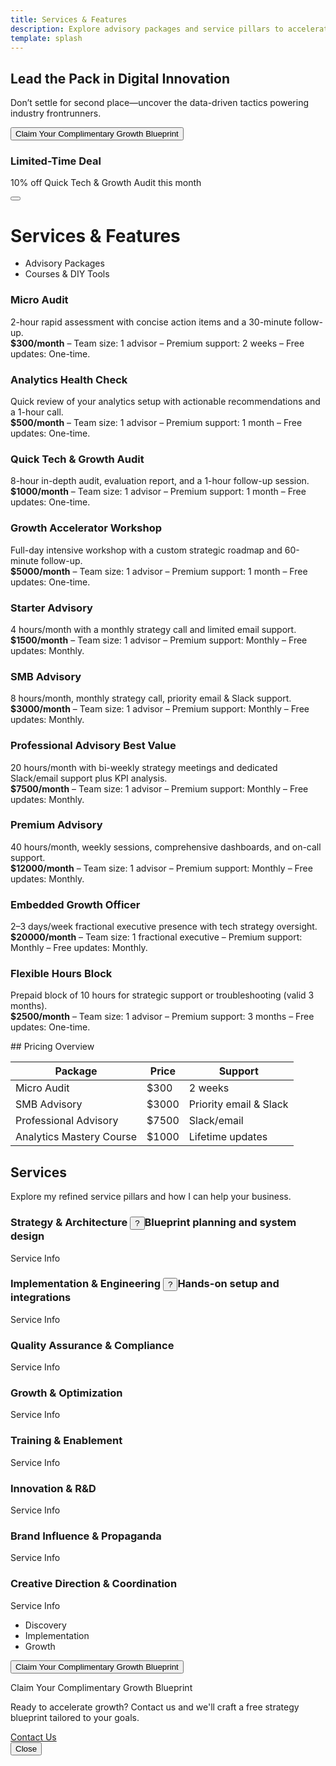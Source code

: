 ```yaml
---
title: Services & Features
description: Explore advisory packages and service pillars to accelerate your growth.
template: splash
---
```

<div class="carbon-container">
<section class="carbon-hero nasa-hero">
  <h1>Lead the Pack in Digital Innovation</h1>
  <p>Don’t settle for second place—uncover the data-driven tactics powering industry frontrunners.</p>
  <button data-modal-target="#blueprint-modal" class="bx--btn bx--btn--primary nasa-btn">Claim Your Complimentary Growth Blueprint</button>
</section>
<div class="bx--toast-notification" role="alert">
  <div class="bx--toast-notification__details">
    <h3 class="bx--toast-notification__title">Limited-Time Deal</h3>
    <p class="bx--toast-notification__subtitle">10% off Quick Tech & Growth Audit this month</p>
  </div>
  <button class="bx--toast-notification__close-button" type="button" aria-label="close"></button>
</div>


# Services & Features

<section>
<div data-tabs class="bx--tabs">
  <ul class="bx--tabs__nav" role="tablist">
    <li class="bx--tabs__nav-item bx--tabs__nav-item--selected" data-target="#advisory" role="tab">Advisory Packages</li>
    <li class="bx--tabs__nav-item" data-target="#courses" role="tab">Courses & DIY Tools</li>
  </ul>
  <div id="advisory" class="bx--tab-content" role="tabpanel">
<div class="bx--grid bx--grid--condensed">
  <div class="bx--row">
    <div class="bx--col-sm-12 bx--col-md-6 bx--col-lg-4">
      <div class="bx--tile nasa-tile">
        <h3>Micro Audit</h3>
        <p>2-hour rapid assessment with concise action items and a 30-minute follow-up.<br />
        <strong>$300/month</strong> – Team size: 1 advisor – Premium support: 2 weeks – Free updates: One-time.</p>
      </div>
    </div>
    <div class="bx--col-sm-12 bx--col-md-6 bx--col-lg-4">
      <div class="bx--tile nasa-tile">
        <h3>Analytics Health Check</h3>
        <p>Quick review of your analytics setup with actionable recommendations and a 1-hour call.<br />
        <strong>$500/month</strong> – Team size: 1 advisor – Premium support: 1 month – Free updates: One-time.</p>
      </div>
    </div>
    <div class="bx--col-sm-12 bx--col-md-6 bx--col-lg-4">
      <div class="bx--tile nasa-tile">
        <h3>Quick Tech &amp; Growth Audit</h3>
        <p>8-hour in-depth audit, evaluation report, and a 1-hour follow-up session.<br />
        <strong>$1000/month</strong> – Team size: 1 advisor – Premium support: 1 month – Free updates: One-time.</p>
      </div>
    </div>
    <div class="bx--col-sm-12 bx--col-md-6 bx--col-lg-4">
      <div class="bx--tile nasa-tile">
        <h3>Growth Accelerator Workshop</h3>
        <p>Full-day intensive workshop with a custom strategic roadmap and 60-minute follow-up.<br />
        <strong>$5000/month</strong> – Team size: 1 advisor – Premium support: 1 month – Free updates: One-time.</p>
      </div>
    </div>
    <div class="bx--col-sm-12 bx--col-md-6 bx--col-lg-4">
      <div class="bx--tile nasa-tile">
        <h3>Starter Advisory</h3>
        <p>4 hours/month with a monthly strategy call and limited email support.<br />
        <strong>$1500/month</strong> – Team size: 1 advisor – Premium support: Monthly – Free updates: Monthly.</p>
      </div>
    </div>
    <div class="bx--col-sm-12 bx--col-md-6 bx--col-lg-4">
      <div class="bx--tile nasa-tile">
        <h3>SMB Advisory</h3>
        <p>8 hours/month, monthly strategy call, priority email &amp; Slack support.<br />
        <strong>$3000/month</strong> – Team size: 1 advisor – Premium support: Monthly – Free updates: Monthly.</p>
      </div>
    </div>
    <div class="bx--col-sm-12 bx--col-md-6 bx--col-lg-4">
      <div class="bx--tile nasa-tile">
        <h3>Professional Advisory <span class="bx--tag bx--tag--green">Best Value</span></h3>
        <p>20 hours/month with bi-weekly strategy meetings and dedicated Slack/email support plus KPI analysis.<br />
        <strong>$7500/month</strong> – Team size: 1 advisor – Premium support: Monthly – Free updates: Monthly.</p>
      </div>
    </div>
    <div class="bx--col-sm-12 bx--col-md-6 bx--col-lg-4">
      <div class="bx--tile nasa-tile">
        <h3>Premium Advisory</h3>
        <p>40 hours/month, weekly sessions, comprehensive dashboards, and on-call support.<br />
        <strong>$12000/month</strong> – Team size: 1 advisor – Premium support: Monthly – Free updates: Monthly.</p>
      </div>
    </div>
    <div class="bx--col-sm-12 bx--col-md-6 bx--col-lg-4">
      <div class="bx--tile nasa-tile">
        <h3>Embedded Growth Officer</h3>
        <p>2–3 days/week fractional executive presence with tech strategy oversight.<br />
        <strong>$20000/month</strong> – Team size: 1 fractional executive – Premium support: Monthly – Free updates: Monthly.</p>
      </div>
    </div>
    <div class="bx--col-sm-12 bx--col-md-6 bx--col-lg-4">
      <div class="bx--tile nasa-tile">
        <h3>Flexible Hours Block</h3>
        <p>Prepaid block of 10 hours for strategic support or troubleshooting (valid 3 months).<br />
        <strong>$2500/month</strong> – Team size: 1 advisor – Premium support: 3 months – Free updates: One-time.</p>
      </div>
    </div>
  </div>
</div>
</div>
<div id="courses" class="bx--tab-content" role="tabpanel" hidden>
<div class="bx--grid bx--grid--condensed">
  <div class="bx--row">
    <div class="bx--col-sm-12 bx--col-md-6 bx--col-lg-4">
      <div class="bx--tile nasa-tile">
        <h3>DIY Growth Toolkit</h3>
        <p>Templates, guides, and quarterly educational webinars with lifetime access.<br />
        <strong>$500/month</strong> – Team size: Unlimited access – Premium support: Lifetime – Free updates: Quarterly.</p>
      </div>
    </div>
    <div class="bx--col-sm-12 bx--col-md-6 bx--col-lg-4">
      <div class="bx--tile nasa-tile">
        <h3>Analytics Mastery Course</h3>
        <p>Complete self-paced analytics training with lifetime updates and monthly live Q&amp;A sessions.<br />
        <strong>$1000/month</strong> – Team size: Unlimited access – Premium support: Lifetime – Free updates: Monthly.</p>
      </div>
    </div>
  </div>
</div>
</div>
</div>
</section>
## Pricing Overview

<section>
<table class="bx--data-table bx--data-table--compact">
  <thead>
    <tr><th>Package</th><th>Price</th><th>Support</th></tr>
  </thead>
  <tbody>
    <tr><td>Micro Audit</td><td>$300</td><td>2 weeks</td></tr>
    <tr><td>SMB Advisory</td><td>$3000</td><td>Priority email & Slack</td></tr>
    <tr><td>Professional Advisory</td><td>$7500</td><td>Slack/email</td></tr>
    <tr><td>Analytics Mastery Course</td><td>$1000</td><td>Lifetime updates</td></tr>
  </tbody>

</table>
</section>


## Services

<section>
Explore my refined service pillars and how I can help your business.

<div class="bx--grid bx--grid--condensed">
  <div class="bx--row">
    <div class="bx--col-sm-12 bx--col-md-6 bx--col-lg-4"><h3>Strategy &amp; Architecture <span data-toggletip class="bx--toggletip"><button class="bx--toggletip-label">?</button><span class="bx--toggletip-content">Blueprint planning and system design</span></span></h3><p>Service Info</p></div>
    <div class="bx--col-sm-12 bx--col-md-6 bx--col-lg-4"><h3>Implementation &amp; Engineering <span data-toggletip class="bx--toggletip"><button class="bx--toggletip-label">?</button><span class="bx--toggletip-content">Hands-on setup and integrations</span></span></h3><p>Service Info</p></div>
    <div class="bx--col-sm-12 bx--col-md-6 bx--col-lg-4"><h3>Quality Assurance &amp; Compliance</h3><p>Service Info</p></div>
    <div class="bx--col-sm-12 bx--col-md-6 bx--col-lg-4"><h3>Growth &amp; Optimization</h3><p>Service Info</p></div>
    <div class="bx--col-sm-12 bx--col-md-6 bx--col-lg-4"><h3>Training &amp; Enablement</h3><p>Service Info</p></div>
    <div class="bx--col-sm-12 bx--col-md-6 bx--col-lg-4"><h3>Innovation &amp; R&amp;D</h3><p>Service Info</p></div>
    <div class="bx--col-sm-12 bx--col-md-6 bx--col-lg-4"><h3>Brand Influence &amp; Propaganda</h3><p>Service Info</p></div>
    <div class="bx--col-sm-12 bx--col-md-6 bx--col-lg-4"><h3>Creative Direction &amp; Coordination</h3><p>Service Info</p></div>
  </div>
</div>
<ul class="bx--progress">
  <li class="bx--progress-step bx--progress-step--current">
    <span class="bx--progress-label">Discovery</span>
  </li>
  <li class="bx--progress-step">
    <span class="bx--progress-label">Implementation</span>
  </li>
  <li class="bx--progress-step">
    <span class="bx--progress-label">Growth</span>
  </li>
</ul>


<button data-modal-target="#blueprint-modal" class="bx--btn bx--btn--primary nasa-btn">Claim Your Complimentary Growth Blueprint</button>

</section>

</div>

<div data-modal id="blueprint-modal" class="bx--modal" tabindex="-1" role="dialog">
  <div class="bx--modal-container">
    <p class="bx--modal-header__heading bx--type-beta">Claim Your Complimentary Growth Blueprint</p>
    <div class="bx--modal-content">
      <p>Ready to accelerate growth? Contact us and we'll craft a free strategy blueprint tailored to your goals.</p>
      <a href="/community/contact/" class="bx--btn bx--btn--primary">Contact Us</a>
    </div>
    <div class="bx--modal-footer">
      <button class="bx--btn bx--btn--secondary" data-modal-close>Close</button>
    </div>
  </div>
</div>

